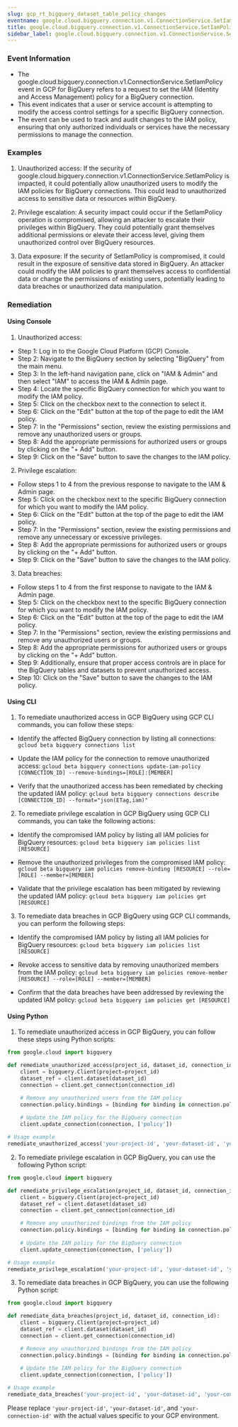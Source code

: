 ```yaml
--- 
slug: gcp_rt_bigquery_dataset_table_policy_changes
eventname: google.cloud.bigquery.connection.v1.ConnectionService.SetIamPolicy
title: google.cloud.bigquery.connection.v1.ConnectionService.SetIamPolicy
sidebar_label: google.cloud.bigquery.connection.v1.ConnectionService.SetIamPolicy
---
```

                       
### Event Information

- The google.cloud.bigquery.connection.v1.ConnectionService.SetIamPolicy event in GCP for BigQuery refers to a request to set the IAM (Identity and Access Management) policy for a BigQuery connection.
- This event indicates that a user or service account is attempting to modify the access control settings for a specific BigQuery connection.
- The event can be used to track and audit changes to the IAM policy, ensuring that only authorized individuals or services have the necessary permissions to manage the connection.


### Examples

1. Unauthorized access: If the security of google.cloud.bigquery.connection.v1.ConnectionService.SetIamPolicy is impacted, it could potentially allow unauthorized users to modify the IAM policies for BigQuery connections. This could lead to unauthorized access to sensitive data or resources within BigQuery.

2. Privilege escalation: A security impact could occur if the SetIamPolicy operation is compromised, allowing an attacker to escalate their privileges within BigQuery. They could potentially grant themselves additional permissions or elevate their access level, giving them unauthorized control over BigQuery resources.

3. Data exposure: If the security of SetIamPolicy is compromised, it could result in the exposure of sensitive data stored in BigQuery. An attacker could modify the IAM policies to grant themselves access to confidential data or change the permissions of existing users, potentially leading to data breaches or unauthorized data manipulation.

### Remediation

#### Using Console

1. Unauthorized access:
- Step 1: Log in to the Google Cloud Platform (GCP) Console.
- Step 2: Navigate to the BigQuery section by selecting "BigQuery" from the main menu.
- Step 3: In the left-hand navigation pane, click on "IAM & Admin" and then select "IAM" to access the IAM & Admin page.
- Step 4: Locate the specific BigQuery connection for which you want to modify the IAM policy.
- Step 5: Click on the checkbox next to the connection to select it.
- Step 6: Click on the "Edit" button at the top of the page to edit the IAM policy.
- Step 7: In the "Permissions" section, review the existing permissions and remove any unauthorized users or groups.
- Step 8: Add the appropriate permissions for authorized users or groups by clicking on the "+ Add" button.
- Step 9: Click on the "Save" button to save the changes to the IAM policy.

2. Privilege escalation:
- Follow steps 1 to 4 from the previous response to navigate to the IAM & Admin page.
- Step 5: Click on the checkbox next to the specific BigQuery connection for which you want to modify the IAM policy.
- Step 6: Click on the "Edit" button at the top of the page to edit the IAM policy.
- Step 7: In the "Permissions" section, review the existing permissions and remove any unnecessary or excessive privileges.
- Step 8: Add the appropriate permissions for authorized users or groups by clicking on the "+ Add" button.
- Step 9: Click on the "Save" button to save the changes to the IAM policy.

3. Data breaches:
- Follow steps 1 to 4 from the first response to navigate to the IAM & Admin page.
- Step 5: Click on the checkbox next to the specific BigQuery connection for which you want to modify the IAM policy.
- Step 6: Click on the "Edit" button at the top of the page to edit the IAM policy.
- Step 7: In the "Permissions" section, review the existing permissions and remove any unauthorized users or groups.
- Step 8: Add the appropriate permissions for authorized users or groups by clicking on the "+ Add" button.
- Step 9: Additionally, ensure that proper access controls are in place for the BigQuery tables and datasets to prevent unauthorized access.
- Step 10: Click on the "Save" button to save the changes to the IAM policy.

#### Using CLI

1. To remediate unauthorized access in GCP BigQuery using GCP CLI commands, you can follow these steps:

- Identify the affected BigQuery connection by listing all connections:
  `gcloud beta bigquery connections list`

- Update the IAM policy for the connection to remove unauthorized access:
  `gcloud beta bigquery connections update-iam-policy [CONNECTION_ID] --remove-bindings=[ROLE]:[MEMBER]`

- Verify that the unauthorized access has been remediated by checking the updated IAM policy:
  `gcloud beta bigquery connections describe [CONNECTION_ID] --format="json(ETag,iam)"`

2. To remediate privilege escalation in GCP BigQuery using GCP CLI commands, you can take the following actions:

- Identify the compromised IAM policy by listing all IAM policies for BigQuery resources:
  `gcloud beta bigquery iam policies list [RESOURCE]`

- Remove the unauthorized privileges from the compromised IAM policy:
  `gcloud beta bigquery iam policies remove-binding [RESOURCE] --role=[ROLE] --member=[MEMBER]`

- Validate that the privilege escalation has been mitigated by reviewing the updated IAM policy:
  `gcloud beta bigquery iam policies get [RESOURCE]`

3. To remediate data breaches in GCP BigQuery using GCP CLI commands, you can perform the following steps:

- Identify the compromised IAM policy by listing all IAM policies for BigQuery resources:
  `gcloud beta bigquery iam policies list [RESOURCE]`

- Revoke access to sensitive data by removing unauthorized members from the IAM policy:
  `gcloud beta bigquery iam policies remove-member [RESOURCE] --role=[ROLE] --member=[MEMBER]`

- Confirm that the data breaches have been addressed by reviewing the updated IAM policy:
  `gcloud beta bigquery iam policies get [RESOURCE]`

#### Using Python

1. To remediate unauthorized access in GCP BigQuery, you can follow these steps using Python scripts:

```python
from google.cloud import bigquery

def remediate_unauthorized_access(project_id, dataset_id, connection_id):
    client = bigquery.Client(project=project_id)
    dataset_ref = client.dataset(dataset_id)
    connection = client.get_connection(connection_id)

    # Remove any unauthorized users from the IAM policy
    connection.policy.bindings = [binding for binding in connection.policy.bindings if binding.role != 'roles/bigquery.connectionViewer']
    
    # Update the IAM policy for the BigQuery connection
    client.update_connection(connection, ['policy'])

# Usage example
remediate_unauthorized_access('your-project-id', 'your-dataset-id', 'your-connection-id')
```

2. To remediate privilege escalation in GCP BigQuery, you can use the following Python script:

```python
from google.cloud import bigquery

def remediate_privilege_escalation(project_id, dataset_id, connection_id):
    client = bigquery.Client(project=project_id)
    dataset_ref = client.dataset(dataset_id)
    connection = client.get_connection(connection_id)

    # Remove any unauthorized bindings from the IAM policy
    connection.policy.bindings = [binding for binding in connection.policy.bindings if binding.role != 'roles/bigquery.connectionAdmin']
    
    # Update the IAM policy for the BigQuery connection
    client.update_connection(connection, ['policy'])

# Usage example
remediate_privilege_escalation('your-project-id', 'your-dataset-id', 'your-connection-id')
```

3. To remediate data breaches in GCP BigQuery, you can use the following Python script:

```python
from google.cloud import bigquery

def remediate_data_breaches(project_id, dataset_id, connection_id):
    client = bigquery.Client(project=project_id)
    dataset_ref = client.dataset(dataset_id)
    connection = client.get_connection(connection_id)

    # Remove any unauthorized bindings from the IAM policy
    connection.policy.bindings = [binding for binding in connection.policy.bindings if binding.role != 'roles/bigquery.dataViewer']
    
    # Update the IAM policy for the BigQuery connection
    client.update_connection(connection, ['policy'])

# Usage example
remediate_data_breaches('your-project-id', 'your-dataset-id', 'your-connection-id')
```

Please replace `'your-project-id'`, `'your-dataset-id'`, and `'your-connection-id'` with the actual values specific to your GCP environment.


 